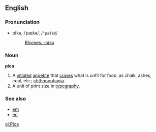 ==English==
===Pronunciation===
*pīkə, /ˈpaɪkə/, /<tt>"paIk@</tt>/
*:[[Rhymes:English:-aɪkə|Rhymes: -aɪkə]]

===Noun===
'''pica'''

#A [[vitiate]]d [[appetite]] that [[crave]]s what is unfit for food, as chalk, ashes, coal, etc.; [[chthonophagia]].
#A unit of print size in [[typography]].

===See also===
*[[em]]
*[[en]]

[[gl:Pica]]